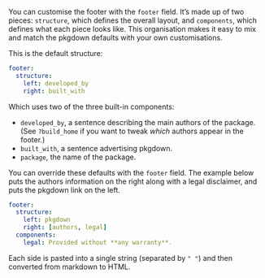 You can customise the footer with the `footer` field.
It's made up of two pieces: `structure`, which defines the overall layout, and `components`, which defines what each piece looks like.
This organisation makes it easy to mix and match the pkgdown defaults with your own customisations.

This is the default structure:

``` yaml
footer:
  structure: 
    left: developed_by
    right: built_with
```

Which uses two of the three built-in components:

-   `developed_by`, a sentence describing the main authors of the package. (See `?build_home` if you want to tweak *which* authors appear in the footer.)
-   `built_with`, a sentence advertising pkgdown.
-   `package`, the name of the package.

You can override these defaults with the `footer` field.
The example below puts the authors information on the right along with a legal disclaimer, and puts the pkgdown link on the left.

``` yaml
footer:
  structure: 
    left: pkgdown
    right: [authors, legal]
  components:
    legal: Provided without **any warranty**.
```

Each side is pasted into a single string (separated by `" "`) and then converted from markdown to HTML.
